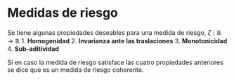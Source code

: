 # Medidas de riesgo

Se tiene algunas propiedades deseables para una medida de riesgo, $\zeta: \mathbb{R} 
\longrightarrow \mathbb{R}$
1. **Homogenidad**
\begin{equation}
\zeta( a X ) = a \zeta( X )
\end{equation}
2. **Invarianza ante las traslaciones**
\begin{equation}
\zeta( \alpha X + a ) = \zeta( \alpha X ) + a
\end{equation}
3. **Monotonicidad**
\begin{equation}
\zeta( X + a ) = \zeta( X ) + a
\end{equation}
4. **Sub-aditividad**
\begin{equation}
\zeta( X_1 + X_2 ) \leq \zeta( X_1 ) + \zeta( X_2 )
\end{equation}

Si en caso la medida de riesgo satisface las cuatro propiedades anteriores se dice que es un 
medida de riesgo coherente.




